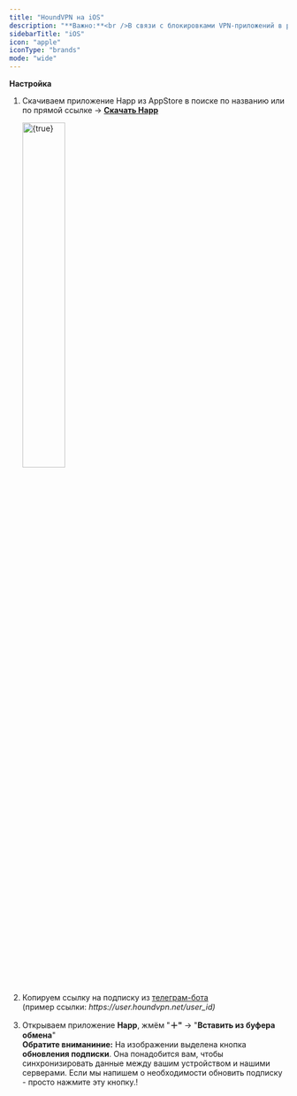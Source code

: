 ```yaml
---
title: "HoundVPN на iOS"
description: "**Важно:**<br />В связи с блокировками VPN-приложений в российском сегменте App Store, перед началом настройки необходимо **изменить регион** учётной записи Apple на любую другую страну. Это обеспечит доступ ко множеству приложений, которые в настоящее время недоступны на территории РФ.<br /><br />Процедура изменения региона занимает всего несколько минут. Мы написали для вас [подробный гайд](https://houndvpn.net)."
sidebarTitle: "iOS"
icon: "apple"
iconType: "brands"
mode: "wide"
---
```


**Настройка**

1. Скачиваем приложение Happ из AppStore в поиске по названию или по прямой ссылке -\> [**Cкачать Happ**](https://apps.apple.com/us/app/happ-proxy-utility/id6504287215)

   <img
     src="/images/ios/happ_store.png"
     alt={true}
     title="Happ App"
     className="mr-auto"
     width="40%"
     height="auto"
   />
2. Копируем ссылку на подписку из [телеграм-бота](https://t.me/houndvpn_bot)\
   (пример ссылки: _httрs://user.houndvpn.net/user_id)_
3. Открываем приложение **Happ**, жмём "**＋"** -\> "**Вставить из буфера обмена**"\
   **Обратите вниманиние:** На изображении выделена кнопка **обновления подписки**. Она понадобится вам, чтобы синхронизировать данные между вашим устройством и нашими серверами. Если мы напишем о необходимости обновить подписку - просто нажмите эту кнопку.\!